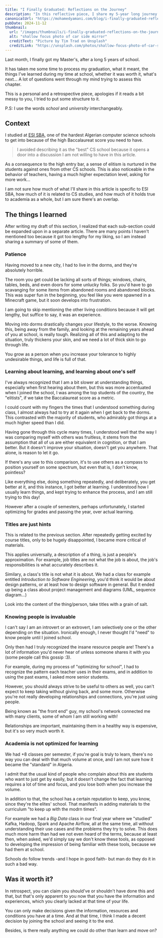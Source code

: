 ```yaml
---
title: "I Finally Graduated: Reflections on the Journey"
description: "In this reflective piece, I share my 5-year long journey of going through a computer science school and the lessons I learned along the way."
canonicalUrl: "https://mohamedyamani.com/blog/i-finally-graduated-reflections-on-the-journey/"
pubDate: 2024-11-12
thumbnail:
  url: "/images/thumbnails/i-finally-graduated-reflections-on-the-journey.jpg"
  alt: "shallow focus photo of car side mirror"
  creditText: "Picture by Tim Trad on Unsplash"
  creditLink: "https://unsplash.com/photos/shallow-focus-photo-of-car-side-mirror--TcTakRTNfM?utm_medium=referral&utm_source=mohamedyamani.com"
---
```


Last month, I finally got my Master's, after a long 5 years of school.

It has taken me some time to process my graduation, what it meant, the things I've learned during my time at school, whether it was worth it, what's next... A lot of questions went through my mind trying to assess this chapter.

This is a personal and a retrospective piece, apologies if it reads a bit messy to you, I tried to put some structure to it.

P.S: I use the words _school_ and _university_ interchangeably.

## Context

I studied at [ESI SBA](https://www.esi-sba.dz/fr/), one of the hardest Algerian computer science schools to get into because of the high Baccalaureat score you need to have.

> I avoided describing it as the "best" CS school because it opens a door into a discussion I am not willing to have in this article.

As a consequence to the high entry bar, a sense of elitism is nurtured in the students against ones from other CS schools. This is also noticeable in the behavior of teachers, having a much higher expectation level, asking for more work...

I am not sure how much of what I'll share in this article is specific to ESI SBA, how much of it is related to CS studies, and how much of it holds true to academia as a whole, but I am sure there's an overlap.

## The things I learned

After writing my draft of this section, I realized that each sub-section could be expanded upon in a separate article. There are many points I haven't mentioned too because it got too lengthy for my liking, so I am instead sharing a summary of some of them.

### Patience

Having moved to a new city, I had to live in the dorms, and they're absolutely horrible.

The room you get could be lacking all sorts of things; windows, chairs, tables, beds, and even doors for some unlucky folks. So you'd have to go scavanging for some items from abandoned rooms and abandoned blocks. This was super fun in the beginning, you feel like you were spawned in a Minecraft game, but it soon develops into frustration.

I am going to skip mentioning the other living conditions because it will get lengthy, but suffice to say, it was an experience.

Moving into dorms drastically changes your lifestyle, to the worse. Knowing this, being away from the family, and looking at the remaining years ahead of you at school, is really tough. Realizing all of this and adapting to the situation, truly thickens your skin, and we need a lot of thick skin to go through life.

You grow as a person when you increase your tolerance to highly undesirable things, and life is full of that.

### Learning about learning, and learning about one's self

I've always recognized that I am a bit slower at understanding things, especially when first hearing about them, but this was more accentuated when I joined the school, I was among the top students of the country, the "elitists", if we take the Baccalaureat score as a metric.

I could count with my fingers the times that I understood something during class, I almost always had to try at it again when I get back to the dorms. This contrasted with the majority of students, who admirably got things at a much higher speed than I did.

Having gone through this cycle many times, I understood well that the way I was comparing myself with others was fruitless, it stems from the assumption that all of us are either equivalent in cognition, or that I am better. But it doesn't improve your situation, doesn't get you anywhere. That alone, is reason to let it go.

If there's any use to this comparison, it's to use others as a compass to position yourself on some spectrum, but even that is, I don't know, pointless?

Like everything else, doing something repeatedly, and deliberately, you get better at it, and this instance, I got better at learning. I understood how I usually learn things, and kept trying to enhance the process, and I am still trying to this day!

However after a couple of semesters, perhaps unfortunately, I started optimizing for grades and passing the year, over actual learning.

### Titles are just hints

This is related to the previous section. After repeatedly getting excited by course titles, only to be hugely disappointed, I became more critical of materials.

This applies universally, a description of a thing, is just a people's approximation. For example, job titles are not what the job is about, the job's responsibilities is what accurately describes it.

Similary, a class's title is not what it is about. We had a class for example entitled _Introduction to Software Engineering_, you'd think it would be about design patterns, or at least how to design software in general. But it ended up being a class about project management and diagrams (UML, sequence diagram...)

Look into the content of the thing/person, take titles with a grain of salt.

### Knowing people is invaluable

I can't say I am an introvert or an extrovert, I am selectively one or the other depending on the situation. Ironically enough, I never thought I'd "need" to know people until I joined school.

Only then had I truly recognized the insane resource people are! There's a lot of information you'd never hear of unless someone shares it with you (some people call this gossip :3).

For example, during my process of "optimizing for school", I had to recognize the pattern each teacher uses in their exams, and in addition to using the past exams, I asked more senior students.

However, you should always strive to be useful to others as well, you can't expect to keep taking without giving back, and some more. Otherwise you're not really developing relationships and connections, you're just using people.

Being known as "the front end" guy, my school's network connected me with many clients, some of whom I am still working with!

Relationships are important, maintaining them in a healthy way is expensive, but it's so very much worth it.

### Academia is not optimized for learning

We had +8 classes per semester, if you're goal is truly to learn, there's no way you can deal with that much volume at once, and I am not sure how it became the "standard" in Algeria.

I admit that the usual kind of people who complain about this are students who want to just get by easily, but it doesn't change the fact that learning requires a lot of time and focus, and you lose both when you increase the volume.

In addition to that, the school has a certain reputation to keep, you know, since they're the elites' school. That manifests in adding materials to the curriculum "to keep up with the modrn times".

For example we had a _Big Data_ class in our final year where we "studied" Kafka, Hadoop, Spark and Apache Airflow, all at the same time, all without understanding their use cases and the problems they try to solve. This does much more harm than had we not even heard of the terms, because at least then, when asked, we'd simply say we don't know these tools, as opposed to developing the impression of being familiar with these tools, because we had them at school.

Schools do follow trends -and I hope in good faith- but man do they do it in such a bad way.

## Was it worth it?

In retrospect, you can claim you should've or shouldn't have done this and that, but that's only apparent to you now that you have the information and experiences, which you clearly lacked at that time of your life.

You can only make decisions given the information, resources and conditions you have at a time. And at that time, I think I made a decent decision by joining the school and seeing it to the end.

Besides, is there really anything we could do other than learn and move on?
